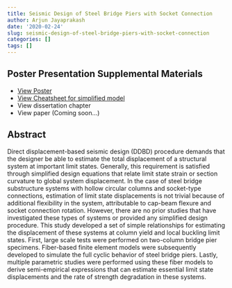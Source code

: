 ```yaml
---
title: Seismic Design of Steel Bridge Piers with Socket Connection
author: Arjun Jayaprakash
date: '2020-02-24'
slug: seismic-design-of-steel-bridge-piers-with-socket-connection
categories: []
tags: []
---
```


## Poster Presentation Supplemental Materials

* [View Poster](\files\Poster_for_EERI_and_Graduate_Symposium_2020.pdf)
* [View Cheatsheet for simplified model](\files\Cheatsheet_for_GSS_Poster.pdf)
* View dissertation chapter
* View paper (Coming soon...)


## Abstract

Direct displacement-based seismic design (DDBD) procedure demands that the designer be able to estimate the total displacement of a structural system at important limit states. Generally, this requirement is satisfied through simplified design equations that relate limit state strain or section curvature to global system displacement. In the case of steel bridge substructure systems with hollow circular columns and socket-type connections, estimation of limit state displacements is not trivial because of additional flexibility in the system, attributable to cap-beam flexure and socket connection rotation. However, there are no prior studies that have investigated these types of systems or provided any simplified design procedure. This study developed a set of simple relationships for estimating the displacement of these systems at column yield and local buckling limit states. First, large scale tests were performed on two-column bridge pier specimens. Fiber-based finite element models were subsequently developed to simulate the full cyclic behavior of steel bridge piers. Lastly, multiple parametric studies were performed using these fiber models to derive semi-empirical expressions that can estimate essential limit state displacements and the rate of strength degradation in these systems.


